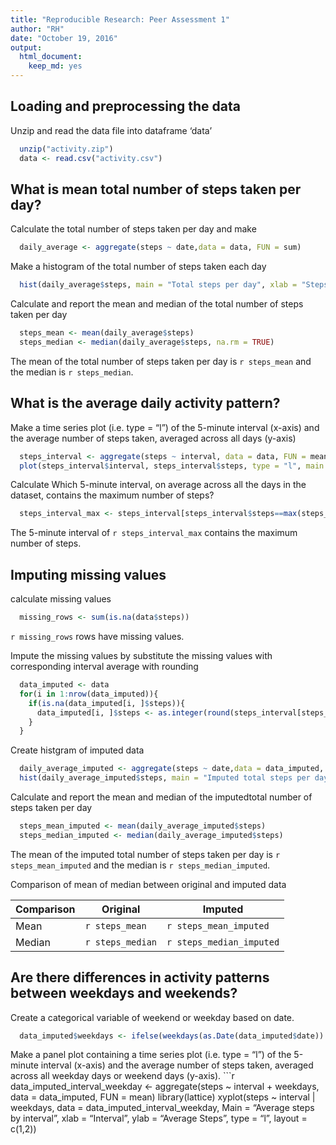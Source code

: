 ```yaml
---
title: "Reproducible Research: Peer Assessment 1"
author: "RH"
date: "October 19, 2016"
output: 
  html_document: 
    keep_md: yes
---
```


## Loading and preprocessing the data
Unzip and read the data file into dataframe 'data'
```r
  unzip("activity.zip")
  data <- read.csv("activity.csv")
```

## What is mean total number of steps taken per day?
Calculate the total number of steps taken per day and make 
```r
  daily_average <- aggregate(steps ~ date,data = data, FUN = sum)
```

Make a histogram of the total number of steps taken each day
```r
  hist(daily_average$steps, main = "Total steps per day", xlab = "Steps")
```

Calculate and report the mean and median of the total number of steps taken per day
```r
  steps_mean <- mean(daily_average$steps)
  steps_median <- median(daily_average$steps, na.rm = TRUE)
```

The mean of the total number of steps taken per day is `r steps_mean` and the median is `r steps_median`.

## What is the average daily activity pattern?
Make a time series plot (i.e. type = "l") of the 5-minute interval (x-axis) and the average number of steps taken, averaged across all days (y-axis)
```r
  steps_interval <- aggregate(steps ~ interval, data = data, FUN = mean)
  plot(steps_interval$interval, steps_interval$steps, type = "l", main = "Average number of steps by interval", xlab = "Interval", ylab ="Average number of steps")
```

Calculate Which 5-minute interval, on average across all the days in the dataset, contains the maximum number of steps?
```r
  steps_interval_max <- steps_interval[steps_interval$steps==max(steps_interval$steps), 1]
```

The 5-minute interval of `r steps_interval_max` contains the maximum number of steps.

## Imputing missing values
calculate missing values
```r
  missing_rows <- sum(is.na(data$steps))
```
`r missing_rows` rows have missing values.

Impute the missing values by substitute the missing values with corresponding interval average with rounding

```r
  data_imputed <- data
  for(i in 1:nrow(data_imputed)){
    if(is.na(data_imputed[i, ]$steps)){
      data_imputed[i, ]$steps <- as.integer(round(steps_interval[steps_interval$interval == data_imputed[i, ]$interval, 2]))
    }
  }
```

Create histgram of imputed data
```r
  daily_average_imputed <- aggregate(steps ~ date,data = data_imputed, FUN = sum)
  hist(daily_average_imputed$steps, main = "Imputed total steps per day", xlab = "Steps")
```

Calculate and report the mean and median of the imputedtotal number of steps taken per day
```r
  steps_mean_imputed <- mean(daily_average_imputed$steps)
  steps_median_imputed <- median(daily_average_imputed$steps)
```

The mean of the imputed total number of steps taken per day is `r steps_mean_imputed` and the median is `r steps_median_imputed`.

Comparison of mean of median between original and imputed data

Comparison | Original |Imputed
------ | ---------------- | ------------------------
Mean  | `r steps_mean` | `r steps_mean_imputed`
Median| `r steps_median` | `r steps_median_imputed`  

## Are there differences in activity patterns between weekdays and weekends?

Create a categorical variable of weekend or weekday based on date.
```r
  data_imputed$weekdays <- ifelse(weekdays(as.Date(data_imputed$date)) %in% c("Saturday", "Sunday"), "Weekend", "weekday")
```

Make a panel plot containing a time series plot (i.e. type = "l") of the 5-minute interval (x-axis) and the average number of steps taken, averaged across all weekday days or weekend days (y-axis).
```r
  data_imputed_interval_weekday <- aggregate(steps ~ interval + weekdays, data = data_imputed, FUN = mean)
  library(lattice)
  xyplot(steps ~ interval | weekdays, data = data_imputed_interval_weekday, Main = "Average steps by interval", xlab = "Interval", ylab = "Average Steps", type = "l", layout = c(1,2))
